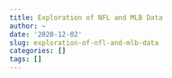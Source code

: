 ```yaml
---
title: Exploration of NFL and MLB Data
author: ~
date: '2020-12-02'
slug: exploration-of-nfl-and-mlb-data
categories: []
tags: []
---
```

